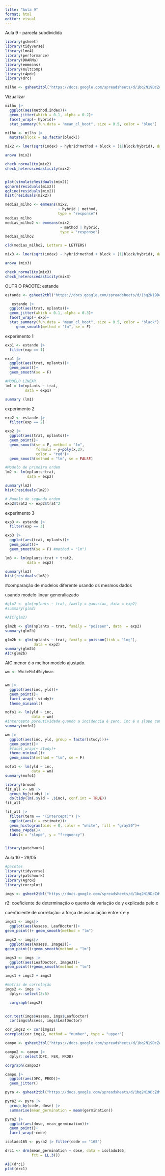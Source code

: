 ```yaml
---
title: "Aula 9"
format: html
editor: visual
---
```


Aula 9 - parcela subdividida

```r
library(gsheet)
library(tidyverse)
library(lme4)
library(performance)
library(DHARMa)
library(emmeans)
library(multcomp)
library(r4pde)
library(drc)
```

```r
milho <- gsheet2tbl("https://docs.google.com/spreadsheets/d/1bq2N19DcZdtax2fQW9OHSGMR0X2__Z9T/edit#gid=1345524759")
```

Vizualizar

```r
milho |> 
  ggplot(aes(method,index))+
  geom_jitter(which = 0.1, alpha = 0.2)+
  facet_wrap(~ hybrid)+
  stat_summary(fun.data = "mean_cl_boot", size = 0.5, color = "blue")

```

```r
milho <- milho |> 
  mutate(block = as.factor(block))

mix2 <- lmer(sqrt(index) ~ hybrid*method + block + (1|block/hybrid), data = milho)

anova (mix2)

check_normality(mix2)
check_heteroscedasticity(mix2)



```

```r
plot(simulateResiduals(mix2))
qqnorm(residuals(mix2))
qqline(residuals(mix2))
hist(residuals(mix2))
```

```r
medias_milho <- emmeans(mix2,
                        ~ hybrid | method,
                        type = "response")
medias_milho
medias_milho2 <- emmeans(mix2,
                         ~ method | hybrid,
                         type = "response")
medias_milho2
```

```r
cld(medias_milho2, Letters = LETTERS)
```

```r
mix3 <- lmer(sqrt(index) ~ hybrid*method + block + (1|block/hybrid), data = milho)

anova (mix3)

check_normality(mix3)
check_heteroscedasticity(mix3)

```

OUTR O PACOTE: estande

```r
estande <- gsheet2tbl("https://docs.google.com/spreadsheets/d/1bq2N19DcZdtax2fQW9OHSGMR0X2__Z9T/edit#gid=401662555")
```

```r
   estande |> 
  ggplot(aes(trat, nplants))+
  geom_jitter(which = 0.1, alpha = 0.3)+
  facet_wrap(~ exp)+
  stat_summary(fun.data = "mean_cl_boot", size = 0.5, color = "black")+
     geom_smooth(method = "lm", se = F)

```

experimento 1

```r
exp1 <- estande |> 
  filter(exp == 1)

exp1 |> 
  ggplot(aes(trat, nplants))+
  geom_point()+
  geom_smooth(se = F)
```

```r
#MODELO LINEAR
lm1 = lm(nplants ~ trat,
         data = exp1)

summary (lm1)
```

experimento 2

```r
exp2 <- estande |> 
  filter(exp == 2)

exp2 |> 
  ggplot(aes(trat, nplants))+
  geom_point()+
  geom_smooth(se = F, method = "lm",
              formula = y~poly(x,2),
              color = "red")+
  geom_smooth(method = "lm", se = FALSE)


```

```r

#Modelo de primeira ordem
lm2 <- lm(nplants~trat,
          data = exp2)

summary(lm2)
hist(residuals(lm2))

# Nodelo de segunda ordem
exp2$trat2 <- exp2$trat^2

```

experimento 3

```r
exp3 <- estande |> 
  filter(exp == 3)

exp3 |> 
  ggplot(aes(trat, nplants))+
  geom_point()+
  geom_smooth(se = F) #method = "lm")
```

```r
lm3 <- lm(nplants~trat + trat2,
          data = exp2)

summary(lm3)
hist(residuals(lm3))
```

#comparação de modelos diferente usando os mesmos dados

usando modelo linear generaliazado

```r
#glm2 <- glm(nplants ~ trat, family = gaussian, data = exp2)
#summary(glm2)

#AIC(glm2)

glm2b <- glm(nplants ~ trat, family = "poisson", data  = exp2)
summary(glm2b)
```

```r
glm2b <- glm(nplants ~ trat, family = poisson(link = "log"),
             data = exp2)
summary(glm2b)
AIC(glm2b)
```

AIC menor é o melhor modelo ajustado.

```r
wm <- WhiteMoldSoybean


wm |> 
  ggplot(aes(inc, yld))+
  geom_point()+ 
  facet_wrap(~ study)+
  theme_minimal()
```

```r
mofo1 <- lm(yld ~ inc,
            data = wm)
#intercepto pordutividade quando a incidencia é zero, inc é o slope com 10% de incidencia esta perdendo 90kg. 
summary(mofo1)
```

```r
wm |> 
  ggplot(aes(inc, yld, group = factor(study)))+
  geom_point()+
  #facet_wrap(~ study)+
  theme_minimal()+
  geom_smooth(method = "lm", se = F)

mofo1 <- lm(yld ~ inc,
            data = wm)
summary(mofo1)
```

```r
library(broom)
fit_all <- wm |> 
  group_by(study) |> 
  do(tidy(lm(.$yld ~ .$inc), conf.int = TRUE))
fit_all
```

```r
fit_all |> 
  filter(term == "(intercept)") |> 
  ggplot(aes(x = estimate))+
  geom_histogram(bins = 8, color = "white", fill = "gray50")+
  theme_r4pde()+
  labs(x = "slope", y = "frequency")
  
```

```r
library(patchwork)

```

Aula 10 - 29/05

```r
#pacotes 
library(tidyverse)
library(patchwork)
library(AgroR)
library(corrplot)
```

```r
imgs <- gsheet2tbl("https://docs.google.com/spreadsheets/d/1bq2N19DcZdtax2fQW9OHSGMR0X2__Z9T/edit#gid=373270992")
```

r2: coeficiente de determinação o quento da variação de y explicada pelo x

coenficiente de correlação: a força de associação entre x e y

```r
imgs1 <- imgs|> 
  ggplot(aes(Assess, LeafDoctor))+
geom_point()+ geom_smooth(method = "lm")
```

```r
imgs2 <- imgs|> 
  ggplot(aes(Assess, ImageJ))+
geom_point()+geom_smooth(method = "lm")
```

```r
imgs3 <- imgs |> 
  ggplot(aes(LeafDoctor, ImageJ))+
geom_point()+geom_smooth(method = "lm")
```

```r
imgs1 + imgs2 + imgs3
```

```r
#matriz de correlação 
imgs2 <- imgs |> 
  dplyr::select(3:5)

  corgraph(imgs2)
  
```

```r
cor.test(imgs$Assess, imgs$LeafDoctor)
  cor(imgs$Assess, imgs$LeafDoctor)
```

```r
cor_imgs2 <- cor(imgs2)
corrplot(cor_imgs2, method = "number", type = "upper")
```

```r
campo <- gsheet2tbl("https://docs.google.com/spreadsheets/d/1bq2N19DcZdtax2fQW9OHSGMR0X2__Z9T/edit#gid=866852711")
```

```r
campo2 <- campo |> 
  dplyr::select(DFC, FER, PROD)

corgraph(campo2)
```

```r
campo |> 
  ggplot(aes(DFC, PROD))+
  geom_jitter()
```

```r
pyra <- gsheet2tbl("https://docs.google.com/spreadsheets/d/1bq2N19DcZdtax2fQW9OHSGMR0X2__Z9T/edit#gid=465348652")
```

```r
pyra2 <- pyra |> 
  group_by(code, dose) |> 
  summarise(mean_germination = mean(germination))

pyra2 |> 
  ggplot(aes(dose, mean_germination))+
  geom_point()+
  facet_wrap(~code)
```

```r

isolado165 <- pyra2 |> filter(code == "165")

drc1 <- drm(mean_germination ~ dose, data = isolado165,
            fct = LL.3()) 

AIC(drc1)
plot(drc1)
```

```         
```
